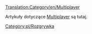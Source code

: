 [[Translation:Category/en/Multiplayer]]

Artykuły dotyczące [[pl/Manual/Gra wieloosobowa|Multiplayer]] są tutaj.

<!--[[Category:Playing]]-->[[Category:pl/Rozgrywka]]